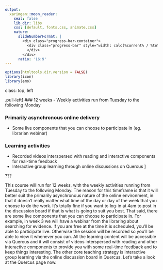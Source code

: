 ```yaml
---
output:
  xaringan::moon_reader:
    seal: false
    lib_dir: libs
    css: [default, fonts.css, animate.css]
    nature:
      slideNumberFormat: |
        <div class="progress-bar-container">
          <div class="progress-bar" style="width: calc(%current% / %total% * 100%);">
          </div>
        </div>
      ratio: '16:9'
---
```


```r
options(htmltools.dir.version = FALSE)
library(icon)
library(emo)
```

class:  top, left

.pull-left[
### 12 weeks
- Weekly activities run from Tuesday to the following Monday

### Primarily asynchronous online delivery
- Some live components that you can choose to participate in (eg. librarian webinar)

### Learning activities
- Recorded videos interspersed with reading and interactive components for real-time feedback
- Interactive group learning through online discussions on Quercus
]

???


This course will run for 12 weeks, with the weekly activities running from Tuesday to the following Monday. The reason for this timeframe is that it will better suit the primarily asynchronous nature of the online environment, in that it doesn't really matter what time of the day or day of the week that you choose to do the work. It's totally fine if you want to log-in at 4am to post in the discussion board if that is what is going to suit you best. That said, there are some live components that you can choose to participate in. For example, in week 3 we will have a webinar from the libraring about searching for evidence. If you are free at the time it is scheduled, you'll be able to participate live. Otherwise the session will be recorded so you'll be able to view it whenever you can. All the learning content will be accessible via Quercus and it will consist of videos interspersed with reading and other interactive components to provide you with some real-time feedback and to keep things interesting. The other core teaching strategy is interactive group learning via the online discussion board in Quercus. Let's take a look at the Quercus page now.



